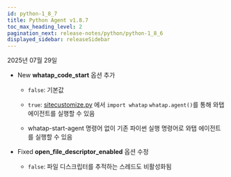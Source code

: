 ```yaml
---
id: python-1_8_7
title: Python Agent v1.8.7
toc_max_heading_level: 2
pagination_next: release-notes/python/python-1_8_6
displayed_sidebar: releaseSidebar
---
```


2025년 07월 29일

- <Status priority='1'>New</Status> **whatap_code_start** 옵션 추가

    - `false`: 기본값

    - `true`: [sitecustomize.py](http://sitecustomize.py) 에서 `import whatap` `whatap.agent()`를 통해 와탭 에이전트를 실행할 수 있음

    - whatap-start-agent 명령어 없이 기존 파이썬 실행 명령어로 와탭 에이전트를 실행할 수 있음

- <Status priority='0'>Fixed</Status> **open_file_descriptor_enabled** 옵션 수정

    - `false`: 파일 디스크립터를 추적하는 스레드도 비활성화됨